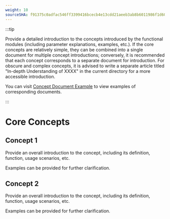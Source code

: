 ```yaml
---
weight: 10
sourceSHA: f91375c0adfac546ff3399416bcecb4e13cdd21aeeb3ab8b6011986f1d6001f0
---
```


:::tip

Provide a detailed introduction to the concepts introduced by the functional modules (including parameter explanations, examples, etc.). If the core concepts are relatively simple, they can be combined into a single document for multiple concept introductions; conversely, it is recommended that each concept corresponds to a separate document for introduction. For obscure and complex concepts, it is advised to write a separate article titled "In-depth Understanding of XXXX" in the current directory for a more accessible introduction.

You can visit [Concept Document Example](https://product-doc-guide.alauda.cn/template/concept/core_example.html) to view examples of corresponding documents.

:::

# Core Concepts

## Concept 1

Provide an overall introduction to the concept, including its definition, function, usage scenarios, etc.

Examples can be provided for further clarification.

## Concept 2

Provide an overall introduction to the concept, including its definition, function, usage scenarios, etc.

Examples can be provided for further clarification.
